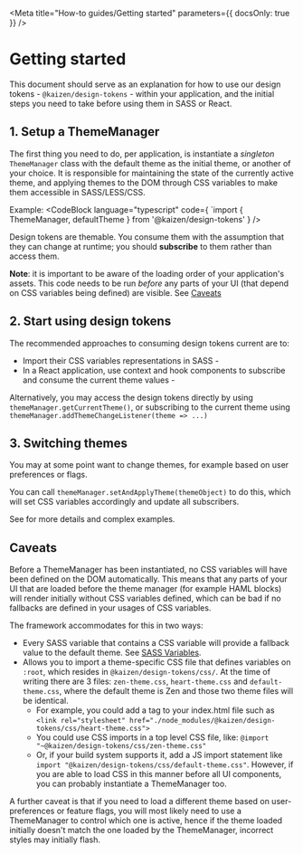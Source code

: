 
<Meta title="How-to guides/Getting started" parameters={{ docsOnly: true }} />

# Getting started

This document should serve as an explanation for how to use our design tokens - `@kaizen/design-tokens` - within your application, and the initial steps you need to take before using them in SASS or React.

## 1. Setup a ThemeManager

The first thing you need to do, per application, is instantiate a *singleton* `ThemeManager` class with the default theme as the initial theme, or another of your choice.
It is responsible for maintaining the state of the currently active theme, and applying themes to the DOM through CSS variables to make them accessible in SASS/LESS/CSS.

Example: 
<CodeBlock language="typescript" code={
`import { ThemeManager, defaultTheme } from '@kaizen/design-tokens'
} />

Design tokens are themable. You consume them with the assumption that they can change at runtime; you should **subscribe** to them rather than access them.

**Note**: it is important to be aware of the loading order of your application's assets. This code needs to be run *before* any parts of your UI (that depend on CSS variables being defined) are visible. See [Caveats](#caveats)

## 2. Start using design tokens

The recommended approaches to consuming design tokens current are to:

- Import their CSS variables representations in SASS - <LinkToStory storyModule={howToUseInSass} />
- In a React application, use context and hook components to subscribe and consume the current theme values - <LinkToStory storyModule={howToUseInReact} />

Alternatively, you may access the design tokens directly by using `themeManager.getCurrentTheme()`, or subscribing to the current theme using `themeManager.addThemeChangeListener(theme => ...)`

## 3. Switching themes

You may at some point want to change themes, for example based on user preferences or flags.

You can call `themeManager.setAndApplyTheme(themeObject)` to do this, which will set CSS variables accordingly and update all subscribers.

See <LinkToStory storyModule={howToSwitchThemes} /> for more details and complex examples.


## Caveats

Before a ThemeManager has been instantiated, no CSS variables will have been defined on the DOM automatically. 
This means that any parts of your UI that are loaded before the theme manager (for example HAML blocks) will render initially without CSS variables defined, which can be bad if no fallbacks are defined in your usages of CSS variables.

The framework accommodates for this in two ways:

- Every SASS variable that contains a CSS variable will provide a fallback value to the default theme. See [SASS Variables](#sass-variables).
- Allows you to import a theme-specific CSS file that defines variables on `:root`, which resides in `@kaizen/design-tokens/css/`. At the time of writing there are 3 files: `zen-theme.css`, `heart-theme.css` and `default-theme.css`, where the default theme is Zen and those two theme files will be identical.
    - For example, you could add a tag to your index.html file such as `<link rel="stylesheet" href="./node_modules/@kaizen/design-tokens/css/heart-theme.css">`
    - You could use CSS imports in a top level CSS file, like: `@import "~@kaizen/design-tokens/css/zen-theme.css"`
    - Or, if your build system supports it, add a JS import statement like `import "@kaizen/design-tokens/css/default-theme.css"`. However, if you are able to load CSS in this manner before all UI components, you can probably instantiate a ThemeManager too. 

A further caveat is that if you need to load a different theme based on user-preferences or feature flags, you will most likely need to use a ThemeManager to control which one is active, hence if the theme loaded initially doesn't match the one loaded by the ThemeManager, incorrect styles may initially flash.

